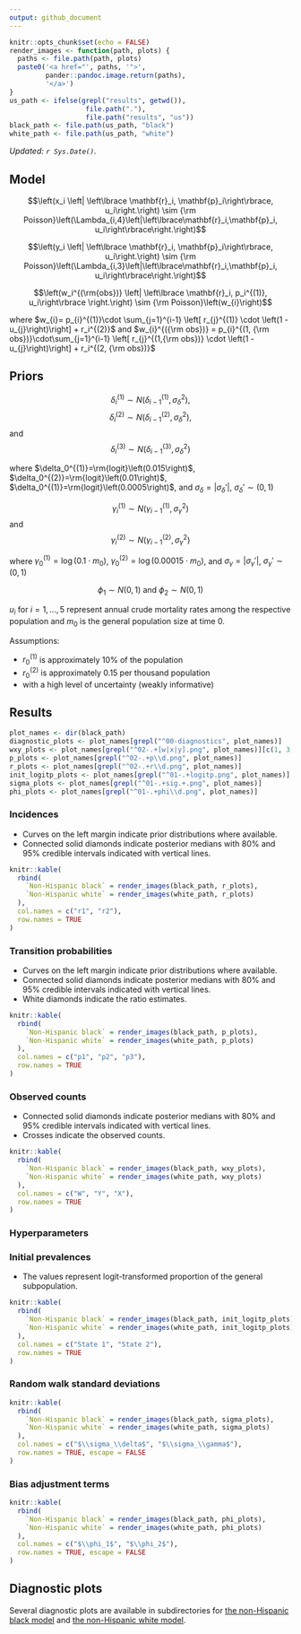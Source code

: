 ```yaml
---
output: github_document
---
```


```r
knitr::opts_chunk$set(echo = FALSE)
render_images <- function(path, plots) {
  paths <- file.path(path, plots)
  paste0('<a href="', paths, '">', 
         pander::pandoc.image.return(paths),
         '</a>')
}
us_path <- ifelse(grepl("results", getwd()), 
                   file.path("."), 
                   file.path("results", "us"))
black_path <- file.path(us_path, "black")
white_path <- file.path(us_path, "white")
```

_Updated: `r Sys.Date()`._


## Model

$$\left(x_i \left| \left\lbrace \mathbf{r}_i, \mathbf{p}_i\right\rbrace, u_i\right.\right)
\sim {\rm Poisson}\left(\Lambda_{i,4}\left|\left\lbrace\mathbf{r}_i,\mathbf{p}_i, u_i\right\rbrace\right.\right)$$

$$\left(y_i \left| \left\lbrace \mathbf{r}_i, \mathbf{p}_i\right\rbrace, u_i\right.\right)
\sim {\rm Poisson}\left(\Lambda_{i,3}\left|\left\lbrace\mathbf{r}_i,\mathbf{p}_i, u_i\right\rbrace\right.\right)$$

$$\left(w_i^{(\rm{obs})} \left| \left\lbrace \mathbf{r}_i, p_i^{(1)}, u_i\right\rbrace \right.\right)
\sim {\rm Poisson}\left(w_{i}\right)$$

where $w_{i}= p_{i}^{(1)}\cdot \sum_{j=1}^{i-1} \left[ r_{j}^{(1)} \cdot \left(1 - u_{j}\right)\right] + r_i^{(2)}$ and $w_{i}^{({\rm obs})} = p_{i}^{(1, {\rm obs})}\cdot\sum_{j=1}^{i-1} \left[ r_{j}^{(1,{\rm obs})} \cdot \left(1 - u_{j}\right)\right] + r_i^{(2, {\rm obs})}$

## Priors

$$\delta_i^{(1)}\sim N\left(\delta_{i-1}^{(1)}, \sigma_\delta^2\right),$$
$$\delta_i^{(2)}\sim N\left(\delta_{i-1}^{(2)}, \sigma_\delta^2\right),$$ 
and
$$\delta_i^{(3)}\sim N\left(\delta_{i-1}^{(3)}, \sigma_\delta^2\right)$$ 

where $\delta_0^{(1)}=\rm{logit}\left(0.015\right)$, $\delta_0^{(2)}=\rm{logit}\left(0.01\right)$, $\delta_0^{(1)}=\rm{logit}\left(0.0005\right)$, 
and $\sigma_\delta=\lvert\sigma_\delta'\rvert$, $\sigma_\delta'\sim\left(0, 1\right)$


$$\gamma_i^{(1)}\sim N\left(\gamma_{i-1}^{(1)}, \sigma_\gamma^2\right)$$ 
and
$$\gamma_i^{(2)}\sim N\left(\gamma_{i-1}^{(2)}, \sigma_\gamma^2\right)$$ 

where $\gamma_0^{(1)}=\log\left(0.1 \cdot m_0\right)$, $\gamma_0^{(2)}=\log\left(0.00015 \cdot m_0\right)$, and $\sigma_\gamma=\lvert\sigma_\gamma'\rvert$, $\sigma_\gamma'\sim (0, 1)$

$$\phi_1\sim N\left(0, 1\right)\text{ and }\phi_2\sim N\left(0, 1\right)$$

$u_i$ for $i=1,\ldots,5$ represent annual crude mortality rates among the respective population and $m_0$ is the general population size at time 0.

Assumptions:

+  $r_0^{(1)}$ is approximately 10% of the population
+  $r_0^{(2)}$ is approximately 0.15 per thousand population
+  with a high level of uncertainty (weakly informative)

## Results

```r
plot_names <- dir(black_path)
diagnostic_plots <- plot_names[grepl("^00-diagnostics", plot_names)]
wxy_plots <- plot_names[grepl("^02-.+[w|x|y].png", plot_names)][c(1, 3, 2)]
p_plots <- plot_names[grepl("^02-.+p\\d.png", plot_names)]
r_plots <- plot_names[grepl("^02-.+r\\d.png", plot_names)]
init_logitp_plots <- plot_names[grepl("^01-.+logitp.png", plot_names)]
sigma_plots <- plot_names[grepl("^01-.+sig.+.png", plot_names)]
phi_plots <- plot_names[grepl("^01-.+phi\\d.png", plot_names)]
```

### Incidences

+  Curves on the left margin indicate prior distributions where available.
+  Connected solid diamonds indicate posterior medians with 80% and 95% credible intervals indicated with vertical lines.

```r
knitr::kable(
  rbind(
    `Non-Hispanic black` = render_images(black_path, r_plots),
    `Non-Hispanic white` = render_images(white_path, r_plots)
  ), 
  col.names = c("r1", "r2"),
  row.names = TRUE
)
```

### Transition probabilities

+  Curves on the left margin indicate prior distributions where available.
+  Connected solid diamonds indicate posterior medians with 80% and 95% credible intervals indicated with vertical lines.
+  White diamonds indicate the ratio estimates.

```r
knitr::kable(
  rbind(
    `Non-Hispanic black` = render_images(black_path, p_plots),
    `Non-Hispanic white` = render_images(white_path, p_plots)
  ), 
  col.names = c("p1", "p2", "p3"),
  row.names = TRUE
)
```

### Observed counts

+  Connected solid diamonds indicate posterior medians with 80% and 95% credible intervals indicated with vertical lines.
+  Crosses indicate the observed counts.

```r
knitr::kable(
  rbind(
    `Non-Hispanic black` = render_images(black_path, wxy_plots),
    `Non-Hispanic white` = render_images(white_path, wxy_plots)
  ), 
  col.names = c("W", "Y", "X"),
  row.names = TRUE
)
```

### Hyperparameters

### Initial prevalences

+  The values represent logit-transformed proportion of the general subpopulation.

```r
knitr::kable(
  rbind(
    `Non-Hispanic black` = render_images(black_path, init_logitp_plots),
    `Non-Hispanic white` = render_images(white_path, init_logitp_plots)
  ), 
  col.names = c("State 1", "State 2"),
  row.names = TRUE
)
```

### Random walk standard deviations

```r
knitr::kable(
  rbind(
    `Non-Hispanic black` = render_images(black_path, sigma_plots),
    `Non-Hispanic white` = render_images(white_path, sigma_plots)
  ), 
  col.names = c("$\\sigma_\\delta$", "$\\sigma_\\gamma$"),
  row.names = TRUE, escape = FALSE
)
```

### Bias adjustment terms

```r
knitr::kable(
  rbind(
    `Non-Hispanic black` = render_images(black_path, phi_plots),
    `Non-Hispanic white` = render_images(white_path, phi_plots)
  ), 
  col.names = c("$\\phi_1$", "$\\phi_2$"),
  row.names = TRUE, escape = FALSE
)
```

## Diagnostic plots

Several diagnostic plots are available in subdirectories for [the non-Hispanic black model](black/) and [the non-Hispanic white model](white/).
